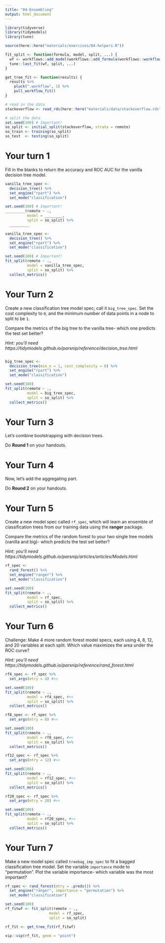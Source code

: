 ```yaml
---
title: "04-Ensembling"
output: html_document
---
```


```r
library(tidyverse)
library(tidymodels)
library(tune)

source(here::here("materials/exercises/04-helpers.R"))

fit_split <- function(formula, model, split, ...) {
  wf <- workflows::add_model(workflows::add_formula(workflows::workflow(), formula, blueprint = hardhat::default_formula_blueprint(indicators = FALSE)), model)
  tune::last_fit(wf, split, ...)
}

get_tree_fit <- function(results) {
  results %>% 
    pluck(".workflow", 1) %>% 
    pull_workflow_fit() 
}

# read in the data
stackoverflow <- read_rds(here::here("materials/data/stackoverflow.rds"))

# split the data
set.seed(100) # Important!
so_split <- initial_split(stackoverflow, strata = remote)
so_train <- training(so_split)
so_test  <- testing(so_split)
```

# Your turn 1

Fill in the blanks to return the accuracy and ROC AUC for the vanilla decision tree model.

```r
vanilla_tree_spec <-
  decision_tree() %>% 
  set_engine("rpart") %>% 
  set_mode("classification")

set.seed(100) # Important!
_________(remote ~ ., 
          model = ________, 
          split = so_split) %>% 
  _________
```

```r
vanilla_tree_spec <-
  decision_tree() %>% 
  set_engine("rpart") %>% 
  set_mode("classification")

set.seed(100) # Important!
fit_split(remote ~ ., 
          model = vanilla_tree_spec, 
          split = so_split) %>% 
  collect_metrics()
```


# Your Turn 2

Create a new classification tree model spec; call it `big_tree_spec`. 
Set the cost complexity to `0`, and the minimum number of data points in a node to split to be `1`. 

Compare the metrics of the big tree to the vanilla tree- which one predicts the test set better?

*Hint: you'll need https://tidymodels.github.io/parsnip/reference/decision_tree.html*

```r

```

```r
big_tree_spec <-
  decision_tree(min_n = 1, cost_complexity = 0) %>% 
  set_engine("rpart") %>% 
  set_mode("classification")

set.seed(100)
fit_split(remote ~ ., 
          model = big_tree_spec, 
          split = so_split) %>% 
  collect_metrics()
```


# Your Turn 3

Let's combine bootstrapping with decision trees.

Do **Round 1** on your handouts.

# Your Turn 4

Now, let's add the aggregating part.

Do **Round 2** on your handouts.

# Your Turn 5

Create a new model spec called `rf_spec`, which will learn an ensemble of classification trees from our training data using the **ranger** package. 

Compare the metrics of the random forest to your two single tree models (vanilla and big)- which predicts the test set better?

*Hint: you'll need https://tidymodels.github.io/parsnip/articles/articles/Models.html*

```r
rf_spec <-
  rand_forest() %>% 
  set_engine("ranger") %>% 
  set_mode("classification")

set.seed(100)
fit_split(remote ~ ., 
          model = rf_spec, 
          split = so_split) %>% 
  collect_metrics()
```

# Your Turn 6

Challenge: Make 4 more random forest model specs, each using 4, 8, 12, and 20 variables at each split. Which value maximizes the area under the ROC curve?

*Hint: you'll need https://tidymodels.github.io/parsnip/reference/rand_forest.html*

```r
rf4_spec <- rf_spec %>% 
  set_args(mtry = 4) #<<

set.seed(100)
fit_split(remote ~ ., 
          model = rf4_spec, #<<
          split = so_split) %>% 
  collect_metrics()
```

```r
rf8_spec <- rf_spec %>% 
  set_args(mtry = 8) #<<

set.seed(100)
fit_split(remote ~ ., 
          model = rf8_spec, #<<
          split = so_split) %>% 
  collect_metrics()
```

```r
rf12_spec <- rf_spec %>% 
  set_args(mtry = 12) #<<

set.seed(100)
fit_split(remote ~ ., 
          model = rf12_spec, #<<
          split = so_split) %>% 
  collect_metrics()
```

```r
rf20_spec <- rf_spec %>% 
  set_args(mtry = 20) #<<

set.seed(100)
fit_split(remote ~ ., 
          model = rf20_spec, #<<
          split = so_split) %>% 
  collect_metrics()
```


# Your Turn 7

Make a new model spec called `treebag_imp_spec` to fit a bagged classification tree model. Set the variable `importance` mode to "permutation". Plot the variable importance- which variable was the most important?

```r
rf_spec <- rand_forest(mtry = .preds()) %>% 
  set_engine("ranger", importance = "permutation") %>% 
  set_mode("classification")

set.seed(100)
rf_fitwf <- fit_split(remote ~ ., 
                    model = rf_spec, 
                    split = so_split) 

rf_fit <- get_tree_fit(rf_fitwf)

vip::vip(rf_fit, geom = "point")
```




